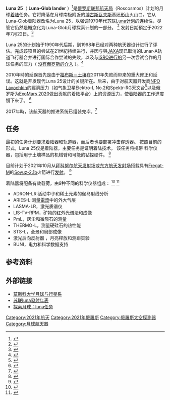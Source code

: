 {{宇航信息框|name=Luna 25|trans_TWTA=<!--TWTA output power-->|launch_contractor=|interplanetary=<!--Infobox spaceflight/IP can be called multiple times for missions with multiple targets or combined orbiter/lander missions, etc-->
 {{Infobox spaceflight/IP
   |type                = lander 
   |object              = [[月球|月球]]
   |arrival_date        = <!--landing date/time-->
   |location            = [[博古斯瓦夫斯基环形山|博古斯瓦夫斯基环形山]]<ref name="ria-20200317" /><ref name='Russian Aviation'>[https://www.ruaviation.com/news/2018/1/25/10673/?h Russia’s Luna-25 lunar landing station scheduled for 2019]. ''Russian Aviation''. 25 January 2018.</ref>
 }}

<!--transponder parameters-->|trans_band=<!--Transponder frequency bands-->|trans_frequency=<!--specific frequencies-->|trans_bandwidth=<!--bandwidth-->|trans_capacity=<!--capacity of the transponders-->|trans_coverage=<!--area covered-->|trans_EIRP=<!--equivalent isotropic power-->|launch_rocket=[[Soyuz-2.1b|Soyuz-2.1b]] / [[Fregat-M|Fregat-M]]<ref name="Meet 2014">{{cite conference |last=Mitrofanov |first=Igor |title="Luna-Glob” and “Luna-Resurs”: science goals, payload and status |url=http://meetingorganizer.copernicus.org/EGU2014/EGU2014-6696.pdf |format=PDF| conference=EGU General Assembly 2014}}</ref>|trans_HPBW=<!--half-power beam width-->|programme=[[Luna-Glob|Luna-Glob]]|previous_mission=[[Luna_24|Luna 24]]|next_mission=[[Luna_26|Luna 26]]|insignia=<!--omit the "file" prefix-->|insignia_caption=<!--image caption-->|insignia_alt=<!--image alt text-->|launch_site=[[拜科努爾太空發射場|拜科努爾太空發射場]]或[[東方太空發射場|東方太空發射場]]<ref name=gunters />|launch_date=2022年7月22日<ref name="ria-20200317" />|names_list=Luna-Glob lander|distance_travelled=<!--How far the spacecraft travelled (if known)-->

<!--Spacecraft properties-->|image=Maquette-Luna-Glob-Lander-b-DSC 0075.jpg|image_caption=|image_alt=|mission_type=科技、探測|operator=[[俄羅斯科學院|SRI RAS (IKI RAN)]]|website=<!--Homepage of the craft/mission, OFFICIAL PAGES ONLY-->|mission_duration=1年(計畫)<ref name="forbes-20190726" />|spacecraft_type=機器著陸|power=<!--end-of-life power, in watts-->

<!--Launch details-->|spacecraft_bus=|manufacturer=[[拉沃奇金設計局|拉沃奇金設計局]]|launch_mass={{cvt|1750|kg}}<ref name=gunters>{{cite web |last=Krebs |first=Gunter |url=https://space.skyrocket.de/doc_sdat/luna-glob.htm |title=Luna-Glob (Luna 25) |work=Gunter's Space Page |date=3 December 2019 |accessdate=14 January 2020}}</ref>|landing_mass=|dry_mass=|payload_mass={{convert|30|kg|abbr=on}}|dimensions=|insignia_size=<!--include px/em; defaults to 180px-->}} '''Luna 25'''（ '''Luna-Glob lander''' ）<ref name="LunarMissions">{{Cite web|title=Missions to the Moon|url=https://www.planetary.org/explore/space-topics/space-missions/missions-to-the-moon.html|accessdate=14 January 2020|work=[[The_Planetary_Society|The Planetary Society]]}}</ref>是[[俄羅斯航太|俄罗斯联邦航天局]]（Roscosmos）计划的月球[[着陆器|着陆]]任务。它将降落在月球南极附近的[[博古斯瓦夫斯基环形山|博古斯瓦夫斯基环形山]]火山口。它从Luna-Glob着陆器改名为Luna 25，以强调1970年代苏联[[月球号系列探测器|Luna计划]]的连续性，尽管它仍然是概念化为Luna-Glob月球探索计划的一部分。 <ref>{{Cite web|title=Russische Mission Luna-Glob wird in „Luna-25“ umbenannt|url=https://de.sputniknews.com/wissen/20130408265891071-Russische-Mission-Luna-Glob-wird-in-Luna-25-umbenannt/|accessdate=2017-11-21|author=Sputnik|work=de.sputniknews.com|language=de}}</ref> 发射日期預定于2022年7月22日。<ref name="ria-20200317">{{cite web |url=https://tass.com/science/1345679 |title=Russia to launch Luna-25 automatic station in July 2022 — Roscosmos |work=[[TASS|TASS]] |date=5 October 2021 |access-date=6 October 2021}}</ref> 

Luna 25的计划始于1990年代后期，到1998年已经对两种航天器设计进行了评估。完成该项目的尝试在21世紀持续进行，并因与與[[宇宙航空研究開發機構|JAXA]]现已取消的Lunar-A轨道飞行器合并进行国际合作尝试的失败，以及与[[印度空间研究组织|ISRO进行的]]另一次尝试合作的月球任务的压力（ [[月船二号|没有俄罗斯的介入]] ）。<ref>{{Cite web|title=Luna-Glob project|url=http://www.russianspaceweb.com/luna_glob.html|accessdate=14 January 2020|author=Zak|date=19 June 2019|first=Anatoly|work=Russian Space Web}}</ref> 

2010年時的延误首先是由于[[福布斯－土壤|福布斯－土壤]]在2011年失败而带来的重大修正和延误。这就是开发现代Luna 25设计的关键所在。后来，由于对航天器开发商[[拉沃奇金設計局|NPO Lavochkin]]的經濟压力（如气象卫星Elektro-L No.2和Spektr-RG天文台<ref>{{Cite web|title=Luna-Glob (Luna-25) project in 2013|url=http://www.russianspaceweb.com/luna_glob_2013.html|accessdate=15 March 2018|author=Zak|date=11 December 2017|first=Anatoly|work=Russian Space Web}}</ref>以及俄罗斯为[[ExoMars|ExoMars 2020]]做出贡献的着陆平台）上的资源压力，使着陆器的工作進度慢下來了。 <ref>{{Cite web|title=Development of the Luna-Glob project in 2014 and 2015|url=http://www.russianspaceweb.com/luna-glob-status-2015.html|accessdate=15 March 2018|author=Zak|date=12 January 2018|first=Anatoly|work=Russian Space Web}}</ref> 

2017年時，该航天器的推进系统已组装完毕。<ref>{{Cite web|title=Luna-Glob's stop and go|url=http://www.russianspaceweb.com/luna-glob-2017.html|accessdate=14 January 2020|author=Zak|date=31 March 2018|first=Anatoly|work=Russian Space Web}}</ref>

== 任务 ==
最初的任务计划要求着陆器和轨道器，而后者也要部署冲击穿透器。 按照目前的形式，Luna 25仅是着陆器，主要任务是证明着陆技术。 该任务将携带{{Convert|30|kg|abbr=on}}    科学仪器，包括用于土壤样品的机械臂和可能的钻探硬件。  <ref>{{Cite web|title=The Luna-Glob lander|url=http://www.russianspaceweb.com/luna_glob_lander.html|accessdate=14 January 2020|author=Zak|date=9 October 2019|first=Anatoly|work=Russian Space Web}}</ref> 

目前计划于2021年10月从[[拜科努尔航天发射场|拜科努尔航天发射场]]或[[东方航天发射场|东方航天发射场]]搭载具有[[佛盖特上面级|Fregat-M]]的[[聯盟號運載火箭|Soyuz-2.1b]]火箭进行[[拜科努尔航天发射场|发射]]。 <ref name="ria-20200317">{{Cite web|title=Россия запустит космический аппарат на Луну 1 октября 2021 года|url=https://ria.ru/20200317/1568701598.html|accessdate=18 March 2020|date=17 March 2020|work=[[RIA_Novosti|RIA Novosti]]|language=ru}}</ref>

着陆器将配备{{Convert|30|kg|abbr=on}}有效载荷，由9种不同的科学仪器组成： <ref>{{Cite web|title=Luna-25 (Luna-Glob Lander) Payload|url=http://www.iki.rssi.ru/eng/luna25.htm|work=Iki.rssi.ru}}</ref> <ref name="forbes-20190726">{{Cite web|title=A Soviet-Era 'Moon Digger' Program Is Being Revived To Hunt For Water At The Moon's South Pole|url=https://www.forbes.com/sites/jamiecartereurope/2019/07/26/what-is-luna-27-a-soviet-era-moon-digger-revived-to-hunt-for-water-at-the-moons-south-pole/|accessdate=14 January 2020|author=Carter|date=26 July 2019|first=Jamie|work=[[Forbes|Forbes]]}}</ref> 

* ADRON-LR:活动中子和稀土元素的伽马射线分析 
* ARIES-L:测量[[等离子体|電漿]]中的外大气层 
* LASMA-LR，激光质谱仪 
* LIS-TV-RPM，矿物的红外光谱法和成像 
* PmL，灰尘和微陨石的测量 
* THERMO-L，测量硬硅石的热性能 
* STS-L，全景和局部成像 
* 激光后向反射器 ，月亮释放和测距实验 
* BUNI，电力和科学数据支持

== 参考资料 ==
{{Reflist}}

== 外部链接 ==

* [http://selena.sai.msu.ru/Home/moone.htm 莫斯科大学月球与行星系] 
* [http://www.zarya.info/Diaries/Luna/Luna.php 苏联luna發射年表] 
* [http://www.lpi.usra.edu/expmoon/luna/luna.html 探索月球：luna任务] 
[[Category:2021年航天|Category:2021年航天]]
[[Category:2021年俄羅斯|Category:2021年俄羅斯]]
[[Category:俄羅斯太空探測器|Category:俄羅斯太空探測器]]
[[Category:月球航天器|Category:月球航天器]]